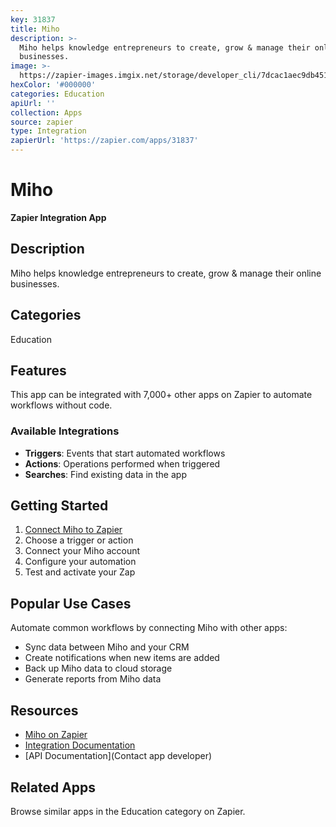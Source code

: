 ```yaml
---
key: 31837
title: Miho
description: >-
  Miho helps knowledge entrepreneurs to create, grow & manage their online
  businesses.
image: >-
  https://zapier-images.imgix.net/storage/developer_cli/7dcac1aec9db4513152edeac6d915145.png?auto=format%2Ccompress&ixlib=python-3.0.0&q=50
hexColor: '#000000'
categories: Education
apiUrl: ''
collection: Apps
source: zapier
type: Integration
zapierUrl: 'https://zapier.com/apps/31837'
---
```

# Miho

**Zapier Integration App**

## Description

Miho helps knowledge entrepreneurs to create, grow & manage their online businesses.

## Categories

Education

## Features

This app can be integrated with 7,000+ other apps on Zapier to automate workflows without code.

### Available Integrations

- **Triggers**: Events that start automated workflows
- **Actions**: Operations performed when triggered
- **Searches**: Find existing data in the app

## Getting Started

1. [Connect Miho to Zapier](https://zapier.com/apps/31837)
2. Choose a trigger or action
3. Connect your Miho account
4. Configure your automation
5. Test and activate your Zap

## Popular Use Cases

Automate common workflows by connecting Miho with other apps:

- Sync data between Miho and your CRM
- Create notifications when new items are added
- Back up Miho data to cloud storage
- Generate reports from Miho data

## Resources

- [Miho on Zapier](https://zapier.com/apps/31837)
- [Integration Documentation](https://zapier.com/apps/31837/integrations)
- [API Documentation](Contact app developer)

## Related Apps

Browse similar apps in the Education category on Zapier.
